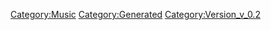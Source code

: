 {{Music
 |Name=SEVENTH MOON
 |ID=48
 |Cov=46
 |Cd=3
 |Nam=46
 |Div=46
 |Ma=1
 |SerieId=3
 |SerieLogoId=3
 |WavId=46
 |VariationId=0
 |Dsc=46
 |Strt=10
 |ValkyrieBattle=1
 |ValkyrieIntro=1
 |ValkyrieIntroSky=1
 |DivaSolo=1
 |DivaMulti=1
 |Exp=1
 |OfficialName=SEVENTH MOON
 |VocalName=Fire Bomber
 |Description=作品：マクロス7<br /><br />歌手：Fire Bomber<br /><br />作詞：K.INOJO<br />作曲：河内淳貴
 |StoryTitle=
 |StoryDesc=
 |BuyURL=https://recochoku.jp/song/S22001142/
 |BannerId=2
 |AnmStoreURL=https://anime.dmkt-sp.jp/animestore/ci_pc?workId=20597
}}
[[Category:Music]]
[[Category:Generated]]
[[Category:Version_v_0.2]]
